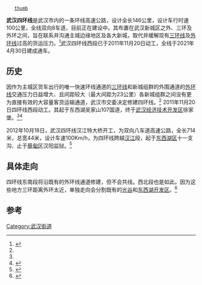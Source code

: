  {{中国高速公路信息框
| 编号 = S40
| 名称 = 武汉四环线高速公路
| 地圖 = wuhan road S40 network.png
| 自定头部 = [[File:Hubei_Expwy_S40_sign_no_name.svg|120px]]
| 路線簡稱 = 武汉四环
| 最近通車日期 = 
| 规划总里程 =
| 起點 = 环线
| 終點 = 环线
| 出口處數 = 
| 服务区数 = 
}}                                                                                                                                               [[file:wuhan_road_network.png|thumb]]
'''武汉四环线'''是武汉市内的一条环线高速公路，设计全长146公里，设计车行时速100公里，全线双向8车道，目前正在建设中。其布置在武汉新城区之外、三环及外环之间，旨在联系并沟通主城边缘地区及各大新城，取代并缓解现有[[武汉三环线|三环线]]及[[武汉外环线|外环线]]过高的货运压力。<ref name="武汉四环线明日动工拟2015年建成 连通九大城区">{{cite web | url=http://hb.qq.com/a/20111119/000562.htm | title=武汉四环线明日动工拟2015年建成 连通九大城区 | accessdate=2012-01-23 | archive-date=2021-02-13 | archive-url=https://web.archive.org/web/20210213055409/https://hb.qq.com/a/20111119/000562.htm | dead-url=no }}</ref>武汉四环线西段已于2011年11月20日动工，全线于2021年4月30日建成通车。

==历史==
因作为主城区货车出行的唯一快速环线通道的[[武汉三环线|三环线]]和新城组群的外围通道的[[武汉外环线|外环线]]交通压力日益增大、且间距较大（最大间距为23公里）各新城组群之间没有更为直接有效的大容量客货运输通道，武汉市交委决定修建四环线。<ref name="武汉四环线明日动工拟2015年建成 连通九大城区" />
2011年11月20日四环线西段动工。其起于东西湖吴家山107国道，终于[[武汉经济技术开发区|武汉经济技术开发区]]徐家堡。<ref name="武汉四环线明日动工拟2015年建成 连通九大城区" /><ref name="武汉四环最迟2015通车 水晶郦都走三环更便捷(组图)">{{cite web | url=http://wh.house.sina.com.cn/lsxw/2011-12-16/1434121756.shtml | title=武汉四环最迟2015通车 水晶郦都走三环更便捷(组图) | accessdate=2012-01-23 | archive-date=2012-04-17 | archive-url=https://web.archive.org/web/20120417183426/http://wh.house.sina.com.cn/lsxw/2011-12-16/1434121756.shtml | dead-url=no }}</ref>

2012年10月18日，武汉四环线汉江特大桥开工，为双向八车道高速公路，全长714米，总宽44米，设计车速100Km/h，为四环线跨越[[汉江_(中国)|汉江]]段，起于[[东西湖区|东西湖区]]十一支沟、止于[[蔡甸区|蔡甸区]]汉阳监狱。<ref name="武汉四环线汉江特大桥开工">{{cite web| url=http://news.cnxianzai.com/2012/10/444182.html| title=武汉四环线汉江特大桥开工| accessdate=2012-10-18}}{{dead link|date=2018年3月 |bot=InternetArchiveBot |fix-attempted=yes }}</ref>

==具体走向==
四环线东南段将沿既有的外环线通道修建，但不会共线。西北段也是如此。因为这些地方三环距离外环太近，单独走向会分割既有的[[光谷|光谷]]和[[东西湖开发区|东西湖开发区]]。<ref name="武汉四环线给力大枢纽 一道环激活一盘棋">{{cite web | url=http://news.cnhubei.com/hbrb/hbrbsglk/hbrb09/201111/t1890803.shtml | title=武汉四环线给力大枢纽 一道环激活一盘棋 | accessdate=2012-01-23 | archive-date=2016-03-24 | archive-url=https://web.archive.org/web/20160324193006/http://news.cnhubei.com/hbrb/hbrbsglk/hbrb09/201111/t1890803.shtml | dead-url=no }}</ref>

==参考==
{{reflist}}


{{武汉主要道路}}

[[Category:武汉街道|Category:武汉街道]]